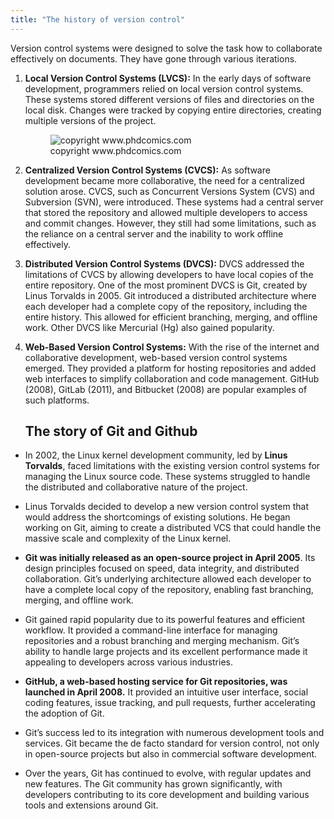 ```yaml
---
title: "The history of version control"
---
```


Version control systems were designed to solve the task how to collaborate effectively on documents. They have gone through various iterations.

1.  **Local Version Control Systems (LVCS):** In the early days of software development, programmers relied on local version control systems. These systems stored different versions of files and directories on the local disk. Changes were tracked by copying entire directories, creating multiple versions of the project.

    ![copyright www.phdcomics.com](img/PhD-comic.png)

2.  **Centralized Version Control Systems (CVCS):** As software development became more collaborative, the need for a centralized solution arose. CVCS, such as Concurrent Versions System (CVS) and Subversion (SVN), were introduced. These systems had a central server that stored the repository and allowed multiple developers to access and commit changes. However, they still had some limitations, such as the reliance on a central server and the inability to work offline effectively.

3.  **Distributed Version Control Systems (DVCS):** DVCS addressed the limitations of CVCS by allowing developers to have local copies of the entire repository. One of the most prominent DVCS is Git, created by Linus Torvalds in 2005. Git introduced a distributed architecture where each developer had a complete copy of the repository, including the entire history. This allowed for efficient branching, merging, and offline work. Other DVCS like Mercurial (Hg) also gained popularity.

4.  **Web-Based Version Control Systems:** With the rise of the internet and collaborative development, web-based version control systems emerged. They provided a platform for hosting repositories and added web interfaces to simplify collaboration and code management. GitHub (2008), GitLab (2011), and Bitbucket (2008) are popular examples of such platforms.

    ## The story of Git and Github

-   In 2002, the Linux kernel development community, led by **Linus Torvalds**, faced limitations with the existing version control systems for managing the Linux source code. These systems struggled to handle the distributed and collaborative nature of the project.

-   Linus Torvalds decided to develop a new version control system that would address the shortcomings of existing solutions. He began working on Git, aiming to create a distributed VCS that could handle the massive scale and complexity of the Linux kernel.

-   **Git was initially released as an open-source project in April 2005**. Its design principles focused on speed, data integrity, and distributed collaboration. Git's underlying architecture allowed each developer to have a complete local copy of the repository, enabling fast branching, merging, and offline work.

-   Git gained rapid popularity due to its powerful features and efficient workflow. It provided a command-line interface for managing repositories and a robust branching and merging mechanism. Git's ability to handle large projects and its excellent performance made it appealing to developers across various industries.

-   **GitHub, a web-based hosting service for Git repositories, was launched in April 2008.** It provided an intuitive user interface, social coding features, issue tracking, and pull requests, further accelerating the adoption of Git.

-   Git's success led to its integration with numerous development tools and services. Git became the de facto standard for version control, not only in open-source projects but also in commercial software development.

-   Over the years, Git has continued to evolve, with regular updates and new features. The Git community has grown significantly, with developers contributing to its core development and building various tools and extensions around Git.
